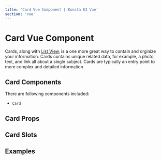 ```yaml
---
title: 'Card Vue Component | Konsta UI Vue'
section: 'vue'
---
```



# Card Vue Component

Cards, along with [List View](/vue/list), is a one more great way to contain and orginize your information. Cards contains unique related data, for example, a photo, text, and link all about a single subject. Cards are typically an entry point to more complex and detailed information.

## Card Components

There are following components included:

- `Card`

## Card Props

<CardProps />

## Card Slots

<CardSlots />

## Examples

<CardsExample />
